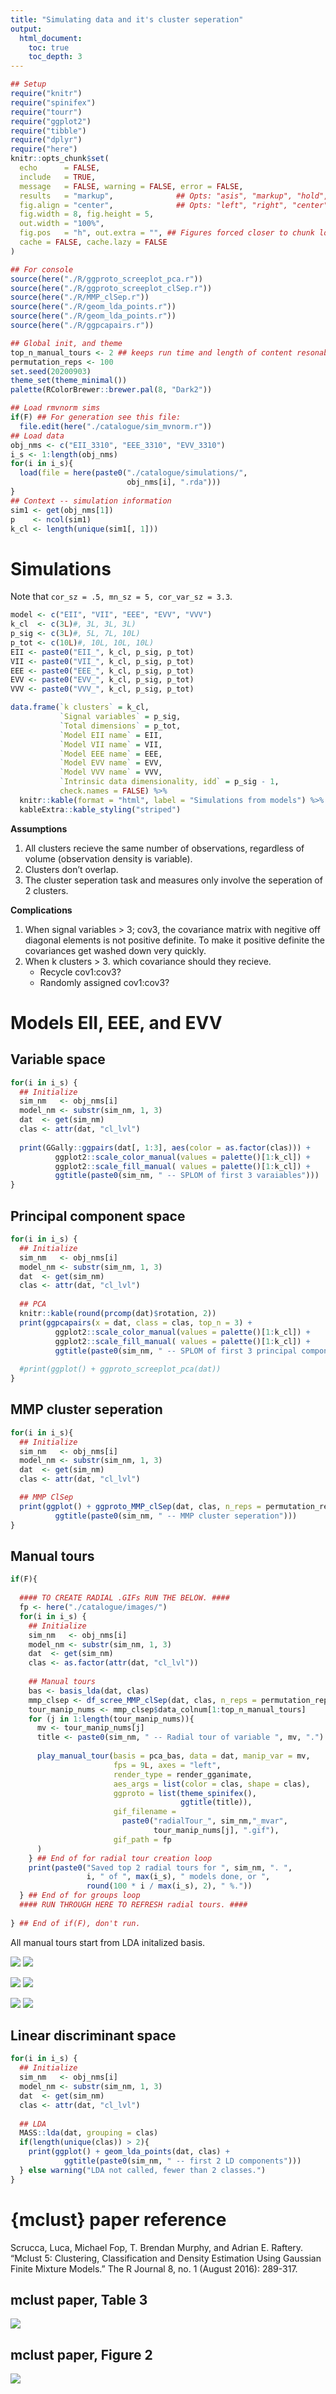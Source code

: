 ```yaml
---
title: "Simulating data and it's cluster seperation"
output:
  html_document:
    toc: true
    toc_depth: 3
---
```

```r
## Setup
require("knitr")
require("spinifex")
require("tourr")
require("ggplot2")
require("tibble")
require("dplyr")
require("here")
knitr::opts_chunk$set(
  echo      = FALSE,
  include   = TRUE,
  message   = FALSE, warning = FALSE, error = FALSE,
  results   = "markup",              ## Opts: "asis", "markup", "hold", "hide"
  fig.align = "center",              ## Opts: "left", "right", "center", "default"
  fig.width = 8, fig.height = 5,
  out.width = "100%",
  fig.pos   = "h", out.extra = "", ## Figures forced closer to chunk location.
  cache = FALSE, cache.lazy = FALSE
)

## For console
source(here("./R/ggproto_screeplot_pca.r"))
source(here("./R/ggproto_screeplot_clSep.r"))
source(here("./R/MMP_clSep.r"))
source(here("./R/geom_lda_points.r"))
source(here("./R/geom_lda_points.r"))
source(here("./R/ggpcapairs.r"))

## Global init, and theme
top_n_manual_tours <- 2 ## keeps run time and length of content resonable.
permutation_reps <- 100
set.seed(20200903)
theme_set(theme_minimal())
palette(RColorBrewer::brewer.pal(8, "Dark2"))

## Load rmvnorm sims
if(F) ## For generation see this file:
  file.edit(here("./catalogue/sim_mvnorm.r"))
## Load data
obj_nms <- c("EII_3310", "EEE_3310", "EVV_3310")
i_s <- 1:length(obj_nms)
for(i in i_s){
  load(file = here(paste0("./catalogue/simulations/", 
                          obj_nms[i], ".rda")))
}
## Context -- simulation information
sim1 <- get(obj_nms[1])
p    <- ncol(sim1)
k_cl <- length(unique(sim1[, 1]))
```

# Simulations

Note that `cor_sz = .5, mn_sz = 5, cor_var_sz = 3.3`.

```r
model <- c("EII", "VII", "EEE", "EVV", "VVV")
k_cl  <- c(3L)#, 3L, 3L, 3L)
p_sig <- c(3L)#, 5L, 7L, 10L)
p_tot <- c(10L)#, 10L, 10L, 10L)
EII <- paste0("EII_", k_cl, p_sig, p_tot)
VII <- paste0("VII_", k_cl, p_sig, p_tot)
EEE <- paste0("EEE_", k_cl, p_sig, p_tot)
EVV <- paste0("EVV_", k_cl, p_sig, p_tot)
VVV <- paste0("VVV_", k_cl, p_sig, p_tot)

data.frame(`k clusters` = k_cl,
           `Signal variables` = p_sig,
           `Total dimensions` = p_tot,
           `Model EII name` = EII,
           `Model VII name` = VII,
           `Model EEE name` = EEE,
           `Model EVV name` = EVV,
           `Model VVV name` = VVV,
           `Intrinsic data dimensionality, idd` = p_sig - 1,
           check.names = FALSE) %>% 
  knitr::kable(format = "html", label = "Simulations from models") %>% 
  kableExtra::kable_styling("striped")
```


__Assumptions__

1. All clusters recieve the same number of observations, regardless of volume (observation density is variable).
2. Clusters don't overlap.
3. The cluster seperation task and measures only involve the seperation of 2 clusters.

__Complications__

1. When signal variables > 3; cov3, the covariance matrix with negitive off diagonal elements is not positive definite. To make it positive definite the covariances get washed down very quickly.
2. When k clusters > 3. which covariance should they recieve.
    - Recycle cov1:cov3?
    - Randomly assigned cov1:cov3?


# Models EII, EEE, and EVV

## Variable space
```r
for(i in i_s) {
  ## Initialize
  sim_nm   <- obj_nms[i]
  model_nm <- substr(sim_nm, 1, 3)
  dat  <- get(sim_nm)
  clas <- attr(dat, "cl_lvl")
  
  print(GGally::ggpairs(dat[, 1:3], aes(color = as.factor(clas))) +
          ggplot2::scale_color_manual(values = palette()[1:k_cl]) +
          ggplot2::scale_fill_manual( values = palette()[1:k_cl]) +
          ggtitle(paste0(sim_nm, " -- SPLOM of first 3 varaiables")))
}
```

## Principal component space
```r
for(i in i_s) {
  ## Initialize
  sim_nm   <- obj_nms[i]
  model_nm <- substr(sim_nm, 1, 3)
  dat  <- get(sim_nm)
  clas <- attr(dat, "cl_lvl")
  
  ## PCA
  knitr::kable(round(prcomp(dat)$rotation, 2))
  print(ggpcapairs(x = dat, class = clas, top_n = 3) +
          ggplot2::scale_color_manual(values = palette()[1:k_cl]) +
          ggplot2::scale_fill_manual( values = palette()[1:k_cl]) +
          ggtitle(paste0(sim_nm, " -- SPLOM of first 3 principal components")))
  
  #print(ggplot() + ggproto_screeplot_pca(dat))
}
```

## MMP cluster seperation
```r
for(i in i_s){
  ## Initialize
  sim_nm   <- obj_nms[i]
  model_nm <- substr(sim_nm, 1, 3)
  dat  <- get(sim_nm)
  clas <- attr(dat, "cl_lvl")

  ## MMP ClSep
  print(ggplot() + ggproto_MMP_clSep(dat, clas, n_reps = permutation_reps) +
          ggtitle(paste0(sim_nm, " -- MMP cluster seperation")))
}
```

## Manual tours
```r
if(F){
  
  #### TO CREATE RADIAL .GIFs RUN THE BELOW. ####
  fp <- here("./catalogue/images/")
  for(i in i_s) {
    ## Initialize
    sim_nm   <- obj_nms[i]
    model_nm <- substr(sim_nm, 1, 3)
    dat  <- get(sim_nm)
    clas <- as.factor(attr(dat, "cl_lvl"))
    
    ## Manual tours
    bas <- basis_lda(dat, clas)
    mmp_clsep <- df_scree_MMP_clSep(dat, clas, n_reps = permutation_reps)
    tour_manip_nums <- mmp_clsep$data_colnum[1:top_n_manual_tours]
    for (j in 1:length(tour_manip_nums)){
      mv <- tour_manip_nums[j]
      title <- paste0(sim_nm, " -- Radial tour of variable ", mv, ".")
      
      play_manual_tour(basis = pca_bas, data = dat, manip_var = mv,
                       fps = 9L, axes = "left", 
                       render_type = render_gganimate,
                       aes_args = list(color = clas, shape = clas),
                       ggproto = list(theme_spinifex(),
                                      ggtitle(title)),
                       gif_filename = 
                         paste0("radialTour_", sim_nm,"_mvar", 
                                tour_manip_nums[j], ".gif"),
                       gif_path = fp
      )
    } ## End of for radial tour creation loop
    print(paste0("Saved top 2 radial tours for ", sim_nm, ". ",
                 i, " of ", max(i_s), " models done, or ",
                 round(100 * i / max(i_s), 2), " %."))
  } ## End of for groups loop
  #### RUN THROUGH HERE TO REFRESH radial tours. ####
  
} ## End of if(F), don't run.
```

All manual tours start from LDA initalized basis.

![](images/radialTour_EII_3310_mvar2.gif)
![](images/radialTour_EII_3310_mvar1.gif)

![](images/radialTour_EEE_3310_mvar1.gif)
![](images/radialTour_EEE_3310_mvar2.gif)

![](images/radialTour_VVV_3310_mvar1.gif)
![](images/radialTour_VVV_3310_mvar2.gif)

## Linear discriminant space
```r
for(i in i_s) {
  ## Initialize
  sim_nm   <- obj_nms[i]
  model_nm <- substr(sim_nm, 1, 3)
  dat  <- get(sim_nm)
  clas <- attr(dat, "cl_lvl")
  
  ## LDA
  MASS::lda(dat, grouping = clas)
  if(length(unique(clas)) > 2){
    print(ggplot() + geom_lda_points(dat, clas) + 
            ggtitle(paste0(sim_nm, " -- first 2 LD components"))) 
  } else warning("LDA not called, fewer than 2 classes.")
}
```



# {mclust} paper reference

Scrucca, Luca, Michael Fop, T. Brendan Murphy, and Adrian E. Raftery. "Mclust 5: Clustering, Classification and Density Estimation Using Gaussian Finite Mixture Models." The R Journal 8, no. 1 (August 2016): 289-317.

## mclust paper, Table 3 
![](./images/mclust_table3.png)

## mclust paper, Figure 2
![](./images/mclust_figure2.png)


